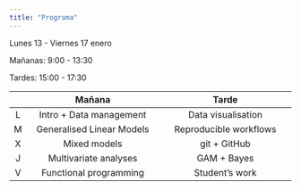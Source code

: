 ```yaml
---
title: "Programa"
---
```


Lunes 13 - Viernes 17 enero

Mañanas: 9:00 - 13:30

Tardes: 15:00 - 17:30

|     |                Mañana                  |         Tarde                          |
|:---:|:--------------------------------------:|:--------------------------------------:|
|  L  | Intro + Data management                | Data visualisation                     |
|  M  | Generalised Linear Models              | Reproducible workflows                 |
|  X  | Mixed models                           | git + GitHub                           |
|  J  | Multivariate analyses                  | GAM + Bayes                            |
|  V  | Functional programming                 | Student's work                         |


